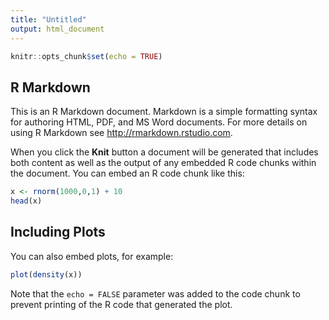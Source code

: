 ```yaml
---
title: "Untitled"
output: html_document
---
```


```r
knitr::opts_chunk$set(echo = TRUE)
```

## R Markdown

This is an R Markdown document. Markdown is a simple formatting syntax for authoring HTML, PDF, and MS Word documents. For more details on using R Markdown see <http://rmarkdown.rstudio.com>.

When you click the **Knit** button a document will be generated that includes both content as well as the output of any embedded R code chunks within the document. You can embed an R code chunk like this:

```r
x <- rnorm(1000,0,1) + 10
head(x)
```

## Including Plots

You can also embed plots, for example:

```r
plot(density(x))
```

Note that the `echo = FALSE` parameter was added to the code chunk to prevent printing of the R code that generated the plot.
